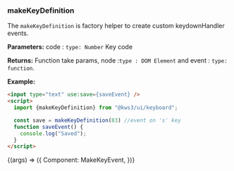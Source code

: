 
<Version />

<Meta title="Utils/2. Examples/KeyboardEvents/2. Make Key Events" />

### makeKeyDefinition

The `makeKeyDefinition` is factory helper to create custom keydownHandler events.

**Parameters:**
code : `type: Number` Key code

**Returns:**
Function take params, node :`type : DOM Element` and event : `type: function`.

**Example:**

```html
<input type="text" use:save={saveEvent} />
<script>
  import {makeKeyDefinition} from "@kws3/ui/keyboard";

  const save = makeKeyDefinition(83) //event on 's' key
  function saveEvent() {
    console.log("Saved");
  }
</script>
```

<Story name="2. Make Key Events" args={{}}>
  {(args) => ({
    Component: MakeKeyEvent,
  })}
</Story>
